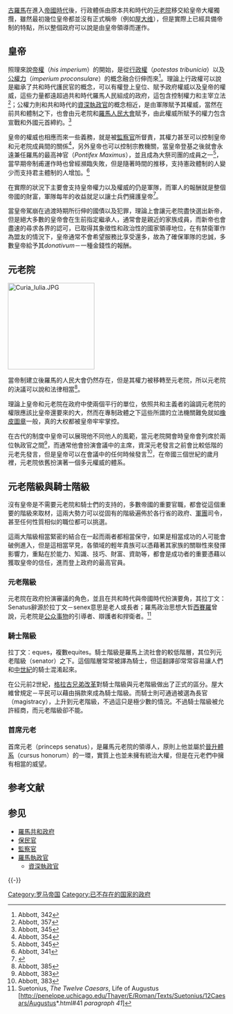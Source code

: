 {{古羅馬政治}}

[[古羅馬|古羅馬]]在進入[[羅馬帝國|帝國時代]]後，行政體係由原本共和時代的[[元老院|元老院]]移交給皇帝大權獨攬，雖然最初幾位皇帝都並沒有正式稱帝（例如[[屋大维|屋大维]]），但是實際上已經具備帝制的特點，所以整個政府可以說是由皇帝領導而運作。

==皇帝==
{{Main|羅馬帝國皇帝}}

照理來說[[帝權|帝權]]（''his imperium''）的開始，是從[[行政權|行政權]]（''potestas tribunicia''）以及[[公權力|公權力]]（''imperium proconsulare''）的概念融合衍伸而來<ref name="Abbott, 342">Abbott, 342</ref>。理論上行政權可以說是繼承了共和時代護民官的概念，可以有權登上皇位、賦予政府權威以及皇帝的權威，這些力量都遠超過共和時代羅馬人民組成的政府，這包含控制權力和主宰立法<ref name="Abbott, 357">Abbott, 357</ref>；公權力則和共和時代的[[資深執政官|資深執政官]]的概念相近，是由軍隊賦予其權威，當然在前共和體制之下，也會由元老院和[[羅馬人民大會|羅馬人民大會]]賦予，由此權威所賦予的權力包含宣戰和外國元首締約。<ref name="Abbott, 345">Abbott, 345</ref>

皇帝的權威也相應而來一些義務，就是被[[監察官|監察官]]所督責，其權力甚至可以控制皇帝和元老院成員間的關係<ref name="Abbott, 354">Abbott, 354</ref>，另外皇帝也可以控制宗教機關，當皇帝登基之後就會永遠兼任羅馬的最高神官（''Pontifex Maximus''），並且成為大祭司團的成員之一<ref name="Abbott, 345">Abbott, 345</ref>，當早期帝制甫運作時也曾經瀕臨失敗，但是隨著時間的推移，支持憲政體制的人變少而支持君主體制的人增加。<ref name="Abbott, 341">Abbott, 341</ref>

在實際的狀況下主要會支持皇帝權力以及權威的仍是軍隊，而軍人的報酬就是整個帝國的財富，軍隊每年的收益就足以讓士兵們擁護皇帝<ref>{{cite book|title=The Complete Roman Army|first=Adrian |last=Goldsworthy|chapter =The Life of a Roman Soldier|page=80|isbn=0-500-05124-0|year=2003|publisher=Thames & Hudson|location=London}}</ref>。

當皇帝駕崩在過渡時期所衍伸的國債以及犯罪，理論上會讓元老院盡快選出新帝，但是絕大多數的皇帝會在生前指定繼承人，通常會是親近的家族成員，而新帝也會盡速的尋求各界的認可，已取得其象徵性和政治性的國家領導地位，在有禁衛軍作為盟友的情況下，皇帝通常不會希望服務比享受還多，故為了確保軍隊的忠誠，多數皇帝給予其''donativum''－一種金錢性的報酬。

==元老院==
[[File:Curia_Iulia.JPG|200px]]
{{Main|羅馬元老院}}
{{See also|羅馬人民大會}}

當帝制建立後羅馬的人民大會仍然存在，但是其權力被移轉至元老院，所以元老院的決議可以說和法律相當<ref name="Abbott, 385">Abbott, 385</ref>。

理論上皇帝和元老院在政府中使兩個平行的單位，依照共和主義者的論調元老院的權限應該比皇帝還要來的大，然而在專制政體之下這些所謂的立法機關難免就如[[橡皮圖章_(政治)|橡皮圖章]]一般，真的大权都被皇帝牢牢掌控。

在古代的制度中皇帝可以展現他不同他人的風範，當元老院開會時皇帝會列席於兩位執政官之間<ref name="Abbott, 383">Abbott, 383</ref>，而通常他會扮演會議中的主席，資深元老發言之前會比較低階的元老先發言，但是皇帝可以在會議中的任何時候發言<ref name="Abbott, 383">Abbott, 383</ref>，在帝國三個世紀的歲月裡，元老院依舊扮演著一個多元權威的體系。

==元老階級與騎士階級==
{{Main|羅馬元老院|羅馬騎士階級}}

沒有皇帝是不需要元老院和騎士們的支持的，多數帝國的重要官職，都會從這個重要的階級來取材，這兩大勢力可以從固有的階級遍佈於各行省的政府、[[羅馬軍團|軍團]]司令，甚至任何性質相似的職位都可以挑選。

這兩大階級相當緊密的結合在一起而兩者都相當保守，如果是相當成功的人可能會破例進入，但是這相當罕見，各領域的輕年貴族可以憑藉著其家族的關聯性來發揮影響力，重點在於能力、知識、技巧、財富、資助等，都會是成功者的重要憑藉以獲取皇帝的信任，進而登上政府的最高官員。

===元老階級===
元老院在政府扮演審議的角色，並且在共和時代與帝國時代扮演要角，其拉丁文：Senatus辭源於拉丁文－senex意思是老人或長者；羅馬政治思想大哲[[西賽羅|西賽羅]]曾說，元老院是[[公众事物|公众事物]]的引導者、辯護者和捍衛者。<ref>Suetonius, ''The Twelve Caesars'', Life of Augustus [http://penelope.uchicago.edu/Thayer/E/Roman/Texts/Suetonius/12Caesars/Augustus*.html#41 ''paragraph 41'']</ref>

===騎士階級===
拉丁文：eques，複數equites。騎士階級是羅馬上流社會的較低階層，其位列元老階級（senator）之下。這個階層常常被譯為騎士，但這翻譯卻常常容易讓人們和[[中世紀|中世紀]]的騎士混淆起來。

在公元前2世紀，[[格拉古兄弟改革|格拉古兄弟改革]]對騎士階級與元老階級做出了正式的區分。屋大維曾規定－平民可以藉由捐款來成為騎士階級。而騎士則可通過被選為長官（magistracy），上升到元老階級，不過這只是極少數的情況。不過騎士階級被允許經商，而元老階級卻不能。

===首席元老===
首席元老（princeps senatus），是羅馬元老院的領導人，原則上他並屬於[[晉升體系|晉升體系]]（cursus honorum）的一環，實質上也並未擁有統治大權，但是在元老們中擁有相當的威望。

==参考文献==
{{Reflist}}

==参见==
*[[羅馬共和政府|羅馬共和政府]]
*[[保民官|保民官]]
*[[監察官|監察官]]
*[[羅馬執政官|羅馬執政官]]
**[[資深執政官|資深執政官]]

{{-}}
{{古羅馬}}

[[Category:罗马帝国|Category:罗马帝国]]
[[Category:已不存在的国家的政府|Category:已不存在的国家的政府]]
